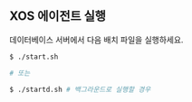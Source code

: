 ## XOS 에이전트 실행

데이터베이스 서버에서 다음 배치 파일을 실행하세요.

```bash
$ ./start.sh

# 또는

$ ./startd.sh # 백그라운드로 실행할 경우
```
